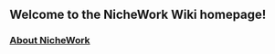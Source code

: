 ==Welcome to the NicheWork Wiki homepage!==

===[https://web.nichework.com/wiki/NicheWork:About About NicheWork]===
